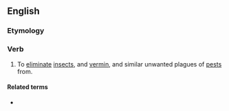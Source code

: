 ==English==

===Etymology===
{{prefix|dis|infest|lang=en}}

===Verb===
{{en-verb}}

# {{lb|en|transitive}} To [[eliminate]] [[insect]]s, and [[vermin]], and similar unwanted plagues of [[pest]]s from.

====Related terms====
* {{l|en|disinfestation}}